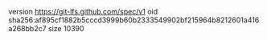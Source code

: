 version https://git-lfs.github.com/spec/v1
oid sha256:af895cf1882b5cccd3999b60b2333549902bf215964b8212601a416a268bb2c7
size 10390
